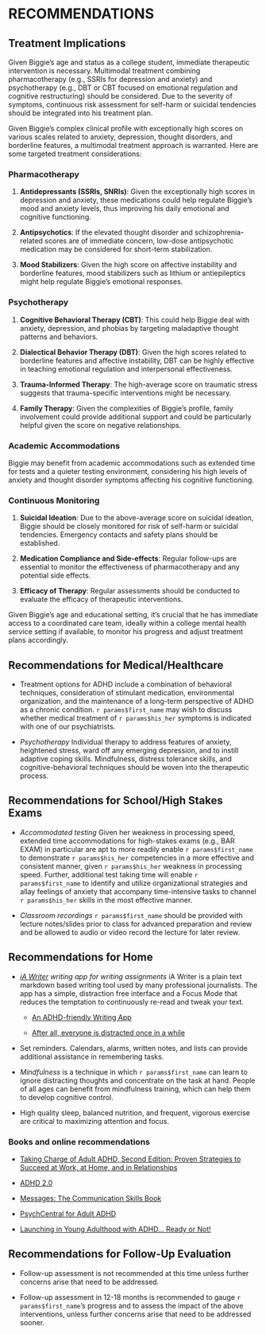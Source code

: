 # RECOMMENDATIONS {#sec-recs} 

## Treatment Implications

Given Biggie's age and status as a college student, immediate therapeutic intervention is necessary. Multimodal treatment combining pharmacotherapy (e.g., SSRIs for depression and anxiety) and psychotherapy (e.g., DBT or CBT focused on emotional regulation and cognitive restructuring) should be considered. Due to the severity of symptoms, continuous risk assessment for self-harm or suicidal tendencies should be integrated into his treatment plan.

Given Biggie's complex clinical profile with exceptionally high scores on various scales related to anxiety, depression, thought disorders, and borderline features, a multimodal treatment approach is warranted. Here are some targeted treatment considerations:

### Pharmacotherapy
1. **Antidepressants (SSRIs, SNRIs)**: Given the exceptionally high scores in depression and anxiety, these medications could help regulate Biggie's mood and anxiety levels, thus improving his daily emotional and cognitive functioning.
  
2. **Antipsychotics**: If the elevated thought disorder and schizophrenia-related scores are of immediate concern, low-dose antipsychotic medication may be considered for short-term stabilization.

3. **Mood Stabilizers**: Given the high score on affective instability and borderline features, mood stabilizers such as lithium or antiepileptics might help regulate Biggie's emotional responses.

### Psychotherapy
1. **Cognitive Behavioral Therapy (CBT)**: This could help Biggie deal with anxiety, depression, and phobias by targeting maladaptive thought patterns and behaviors.

2. **Dialectical Behavior Therapy (DBT)**: Given the high scores related to borderline features and affective instability, DBT can be highly effective in teaching emotional regulation and interpersonal effectiveness.

3. **Trauma-Informed Therapy**: The high-average score on traumatic stress suggests that trauma-specific interventions might be necessary.

4. **Family Therapy**: Given the complexities of Biggie's profile, family involvement could provide additional support and could be particularly helpful given the score on negative relationships.

### Academic Accommodations
Biggie may benefit from academic accommodations such as extended time for tests and a quieter testing environment, considering his high levels of anxiety and thought disorder symptoms affecting his cognitive functioning.

### Continuous Monitoring
1. **Suicidal Ideation**: Due to the above-average score on suicidal ideation, Biggie should be closely monitored for risk of self-harm or suicidal tendencies. Emergency contacts and safety plans should be established.

2. **Medication Compliance and Side-effects**: Regular follow-ups are essential to monitor the effectiveness of pharmacotherapy and any potential side effects.

3. **Efficacy of Therapy**: Regular assessments should be conducted to evaluate the efficacy of therapeutic interventions.

Given Biggie's age and educational setting, it's crucial that he has immediate access to a coordinated care team, ideally within a college mental health service setting if available, to monitor his progress and adjust treatment plans accordingly.

## Recommendations for Medical/Healthcare

- Treatment options for ADHD include a combination of behavioral techniques, consideration of stimulant medication, environmental organization, and the maintenance of a long-term perspective of ADHD as a chronic condition. `r params$first_name` may wish to discuss whether medical treatment of `r params$his_her` symptoms is indicated with one of our psychiatrists.

- *Psychotherapy* Individual therapy to address features of anxiety, heightened stress, ward off any emerging depression, and to instill adaptive coping skills. Mindfulness, distress tolerance skills, and cognitive-behavioral techniques should be woven into the therapeutic process.

## Recommendations for School/High Stakes Exams

- *Accommodated testing* Given her weakness in processing speed, extended time accommodations for high-stakes exams (e.g., BAR EXAM) in particular are apt to more readily enable `r params$first_name` to demonstrate `r params$his_her` competencies in a more effective and consistent manner, given `r params$his_her` weakness in processing speed. Further, additional test taking time will enable `r params$first_name` to identify and utilize organizational strategies and allay feelings of anxiety that accompany time-intensive tasks to channel `r params$his_her` skills in the most effective manner.

- *Classroom recordings* `r params$first_name` should be provided with lecture notes/slides prior to class for advanced preparation and review and be allowed to audio or video record the lecture for later review.

## Recommendations for Home

* _[iA Writer](https://ia.net/) writing app for writing assignments_ iA Writer
   is a plain text markdown based writing tool used by many professional
   journalists. The app has a simple, distraction free interface and a Focus
   Mode that reduces the temptation to continuously re-read and tweak your text.

  + [An ADHD-friendly Writing App](https://ia.net/topics/an-adhd-friendly-writing-app)

  + [After all, everyone is distracted once in a while](https://ia.net/topics/after-all-everyone-is-distracted-once-in-a-while)

- Set reminders. Calendars, alarms, written notes, and lists can provide additional assistance in remembering tasks.

- *Mindfulness* is a technique in which `r params$first_name` can learn to ignore distracting thoughts and concentrate on the task at hand. People of all ages can benefit from mindfulness training, which can help them to develop cognitive control.

- High quality sleep, balanced nutrition, and frequent, vigorous exercise are critical to maximizing attention and focus.

### Books and online recommendations

- [Taking Charge of Adult ADHD, Second Edition: Proven Strategies to Succeed at Work, at Home, and in Relationships](https://www.guilford.com/books/Taking-Charge-of-Adult-ADHD/Russell-Barkley/9781462546855)

- [ADHD 2.0](https://drhallowell.com/read/books-by-ned/)

- [Messages: The Communication Skills Book](https://g.co/kgs/EKmwBy)

- [PsychCentral for Adult ADHD](https://psychcentral.com/adhd/adhd-resources#for-adults-with-adhd)

- [Launching in Young Adulthood with ADHD… Ready or Not!](https://www.chrisdendy.com/product-page/launching-in-young-adulthood-with-adhd-ready-or-not)

## Recommendations for Follow-Up Evaluation

- Follow-up assessment is not recommended at this time unless further concerns arise that need to be addressed.

- Follow-up assessment in 12-18 months is recommended to gauge `r params$first_name`'s progress and to assess the impact of the above interventions, unless further concerns arise that need to be addressed sooner.
